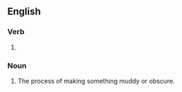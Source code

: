 ==English==

===Verb===
{{head|en|verb form}}

# {{present participle of|en|muddy|nocat=1}}

===Noun===
{{en-noun}}

# The process of making something muddy or obscure.